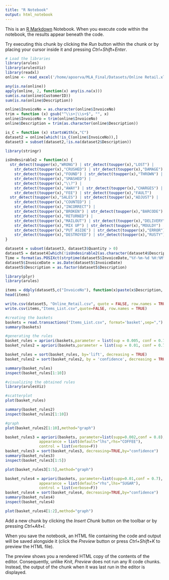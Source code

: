 ```yaml
---
title: "R Notebook"
output: html_notebook
---
```


This is an [R Markdown](http://rmarkdown.rstudio.com) Notebook. When you execute code within the notebook, the results appear beneath the code. 

Try executing this chunk by clicking the *Run* button within the chunk or by placing your cursor inside it and pressing *Ctrl+Shift+Enter*. 

```r
# Load the libraries
library(arules)
library(arulesViz)
library(readxl)
online <- read_excel('/home/apoorva/MLA_Final/Datasets/Online Retail.xlsx', na = c("", "NA"))
```

```r
any(is.na(online))
apply(online, 2, function(x) any(is.na(x)))
sum(is.na(online$CustomerID))
sum(is.na(online$Description))
```

```r
online$InvoiceNo = as.character(online$InvoiceNo)
trim = function (x) gsub("^\\s+|\\s+$", "", x)
online$InvoiceNo = trim(online$InvoiceNo)
online$Description = trim(as.character(online$Description))
```

```r
is_C = function (x) startsWith(x,"C")
dataset2 = online[which(!is_C(online$InvoiceNo)),]
dataset3 = subset(dataset2,!is.na(dataset2$Description))
```

```r
library(stringr)
```

```r
isUndesirable2 = function(x) {
  str_detect(toupper(x),"WRONG") | str_detect(toupper(x),"LOST") |
    str_detect(toupper(x),"CRUSHED") | str_detect(toupper(x),"DAMAGE") |
    str_detect(toupper(x),"FOUND") | str_detect(toupper(x),"THROWN") |
    str_detect(toupper(x),"SMASHED") |
    str_detect(toupper(x),"\\?") |
    str_detect(toupper(x),"AWAY") | str_detect(toupper(x),"CHARGES") |
    str_detect(toupper(x),"FEE") | str_detect(toupper(x),"FAULT")
  str_detect(toupper(x),"SALES") | str_detect(toupper(x),"ADJUST") |
    str_detect(toupper(x),"COUNTED") |
    str_detect(toupper(x),"INCORRECT") |
    str_detect(toupper(x),"BROKEN") | str_detect(toupper(x),"BARCODE") |
    str_detect(toupper(x),"RETURNED") |
    str_detect(toupper(x),"MAILOUT") | str_detect(toupper(x),"DELIVERY") |
    str_detect(toupper(x),"MIX UP") | str_detect(toupper(x),"MOULDY") |
    str_detect(toupper(x),"PUT ASIDE") | str_detect(toupper(x),"ERROR") |
    str_detect(toupper(x),"DESTROYED") | str_detect(toupper(x),"RUSTY")
}
```

```r
dataset4 = subset(dataset3, dataset3$Quantity > 0)
dataset5 = dataset4[which(!isUndesirable2(as.character(dataset4$Description))),]
Time = format(as.POSIXct(strptime(dataset5$InvoiceDate,"%Y-%m-%d %H:%M",tz="")) ,format = "%H:%M:%S")
dataset5$InvoiceDate = as.Date(dataset5$InvoiceDate)
dataset5$Description = as.factor(dataset5$Description)
```

```r
library(plyr)
library(arules)

items = ddply(dataset5,c("InvoiceNo"), function(x)paste(x$Description, collapse = ","))
head(items)

write.csv(dataset5, "Online_Retail.csv", quote = FALSE, row.names = TRUE)
write.csv(items,"Items_List.csv",quote=FALSE, row.names = TRUE)
```

```r
#creating the baskets
baskets = read.transactions("Items_List.csv", format='basket',sep=",")
summary(baskets)
```

```r
#generating the rules
basket_rules = apriori(baskets,parameter = list(sup = 0.005, conf = 0.75))
basket_rules2 = apriori(baskets,parameter = list(sup = 0.01, conf = 0.7,maxlen=3))

basket_rules = sort(basket_rules, by='lift', decreasing = TRUE)
basket_rules2 = sort(basket_rules2, by = 'confidence', decreasing = TRUE)
```

```r
summary(basket_rules)
inspect(basket_rules[1:10])
```

```r
#visualizing the obtained rules
library(arulesViz)
```

```r
#scatterplot
plot(basket_rules)
```

```r
summary(basket_rules2)
inspect(basket_rules2[1:10])
```

```r
#graph
plot(basket_rules2[1:10],method="graph")
```


```r
basket_rules3 = apriori(baskets, parameter=list(supp=0.002,conf = 0.8),
               appearance = list(default="lhs",rhs="COFFEE"),
               control = list(verbose=F))
basket_rules3 = sort(basket_rules3, decreasing=TRUE,by="confidence")
summary(basket_rules3)
inspect(basket_rules3[1:5])
```

```r
plot(basket_rules3[1:5],method="graph")
```

```r
basket_rules4 = apriori(baskets, parameter=list(supp=0.01,conf = 0.7),
               appearance = list(default="rhs",lhs="SUGAR"),
               control = list(verbose=F))
basket_rules4 = sort(basket_rules4, decreasing=TRUE,by="confidence")
summary(basket_rules4)
inspect(basket_rules4)
```

```r
plot(basket_rules4[1:2],method="graph")
```

Add a new chunk by clicking the *Insert Chunk* button on the toolbar or by pressing *Ctrl+Alt+I*.

When you save the notebook, an HTML file containing the code and output will be saved alongside it (click the *Preview* button or press *Ctrl+Shift+K* to preview the HTML file).

The preview shows you a rendered HTML copy of the contents of the editor. Consequently, unlike *Knit*, *Preview* does not run any R code chunks. Instead, the output of the chunk when it was last run in the editor is displayed.
